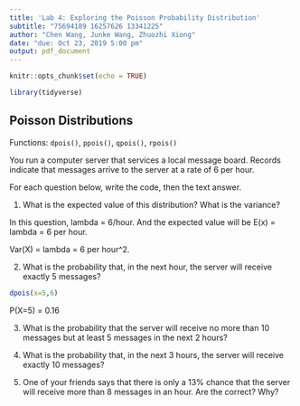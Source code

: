 ```yaml
---
title: 'Lab 4: Exploring the Poisson Probability Distribution'
subtitle: "75694189 16257626 13341225"
author: "Chen Wang, Junke Wang, Zhuozhi Xiong"
date: "due: Oct 23, 2019 5:00 pm"
output: pdf_document
---
```


```r
knitr::opts_chunk$set(echo = TRUE)
```

```r
library(tidyverse)
```

## Poisson Distributions

Functions: `dpois()`, `ppois()`, `qpois()`, `rpois()`

You run a computer server that services a local message board. Records indicate that messages arrive to the server at a rate of 6 per hour.

For each question below, write the code, then the text answer.

1. What is the expected value of this distribution? What is the variance?


In this question, lambda = 6/hour. And the expected value will be E(x) = lambda = 6 per hour.

Var(X) = lambda = 6 per hour^2. 

2. What is the probability that, in the next hour, the server will receive exactly 5 messages?

```r
dpois(x=5,6)
```

P(X=5) = 0.16


\newpage

3. What is the probability that the server will receive no more than 10 messages but at least 5 messages in the next 2 hours?

4. What is the probability that, in the next 3 hours, the server will receive exactly 10 messages?

5. One of your friends says that there is only a 13% chance that the server will receive more than 8 messages in an hour. Are the correct? Why?

